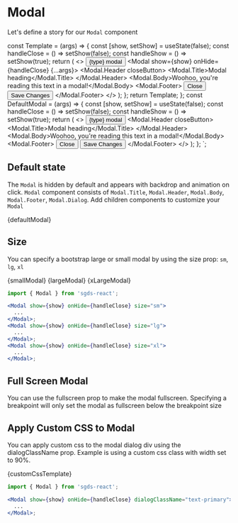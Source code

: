 
<Meta title="MDX/Modal" component={Modal} />

# Modal

Let's define a story for our `Modal` component

  const Template = (args) => {
    const [show, setShow] = useState(false);
    const handleClose = () => setShow(false);
    const handleShow = () => setShow(true);
    return (
      <>
        <Button variant="primary" onClick={handleShow}>
          {type} modal
        </Button>
        <Modal show={show} onHide={handleClose} {...args}>
          <Modal.Header closeButton>
            <Modal.Title>Modal heading</Modal.Title>
          </Modal.Header>
          <Modal.Body>Woohoo, you're reading this text in a modal!</Modal.Body>
          <Modal.Footer>
            <Button variant="secondary" onClick={handleClose}>
              Close
            </Button>
            <Button variant="primary" onClick={handleClose}>
              Save Changes
            </Button>
          </Modal.Footer>
        </Modal>
      </>
    );
  };
  return Template;
};
 const DefaultModal = (args) => {
    const [show, setShow] = useState(false);
    const handleClose = () => setShow(false);
    const handleShow = () => setShow(true);
    return (
      <>
        <Button variant="primary" onClick={handleShow}>
          {type} modal
        </Button>
        <Modal show={show} onHide={handleClose}>
          <Modal.Header closeButton>
            <Modal.Title>Modal heading</Modal.Title>
          </Modal.Header>
          <Modal.Body>Woohoo, you're reading this text in a modal!</Modal.Body>
          <Modal.Footer>
            <Button variant="secondary" onClick={handleClose}>
              Close
            </Button>
            <Button variant="primary" onClick={handleClose}>
              Save Changes
            </Button>
          </Modal.Footer>
        </Modal>
      </>
    );
  };
`;

## Default state

The `Modal` is hidden by default and appears with backdrop and animation on click. `Modal` component consists of
`Modal.Title`, `Modal.Header`, `Modal.Body`, `Modal.Footer`, `Modal.Dialog`. Add children components to customize your `Modal`

<Canvas>
  <Story
    name="default"
    parameters={{
      docs: {
        source: {
          code: templateCode,
        },
        type: 'code',
      },
    }}
  >
    {defaultModal}
  </Story>
</Canvas>

<ArgsTable story="default" />

## Size

You can specify a bootstrap large or small modal by using the size prop: `sm`, `lg`, `xl`

<Canvas>
  <Story
    name="size small"
    args={{
      size: 'sm',
    }}
  >
    {smallModal}
  </Story>
  <Story
    name="size large"
    args={{
      size: 'lg',
    }}
  >
    {largeModal}
  </Story>
  <Story
    name="size xlarge"
    args={{
      size: 'xl',
    }}
  >
    {xLargeModal}
  </Story>
</Canvas>

```jsx
import { Modal } from 'sgds-react';

<Modal show={show} onHide={handleClose} size="sm">
  ...
</Modal>;
<Modal show={show} onHide={handleClose} size="lg">
  ...
</Modal>;
<Modal show={show} onHide={handleClose} size="xl">
  ...
</Modal>;
```

## Full Screen Modal

You can use the fullscreen prop to make the modal fullscreen. Specifying a breakpoint will only set the modal as fullscreen below the breakpoint size

## Apply Custom CSS to Modal
You can apply custom css to the modal dialog div using the dialogClassName prop. Example is using a custom css class with width set to 90%.

<Canvas>
  <Story
    name="custom css"
    args={{
      dialogClassName: 'text-primary',
    }}
  >
    {customCssTemplate}
  </Story>
</Canvas>

```jsx
import { Modal } from 'sgds-react';

<Modal show={show} onHide={handleClose} dialogClassName="text-primary">
  ...
</Modal>;

```
